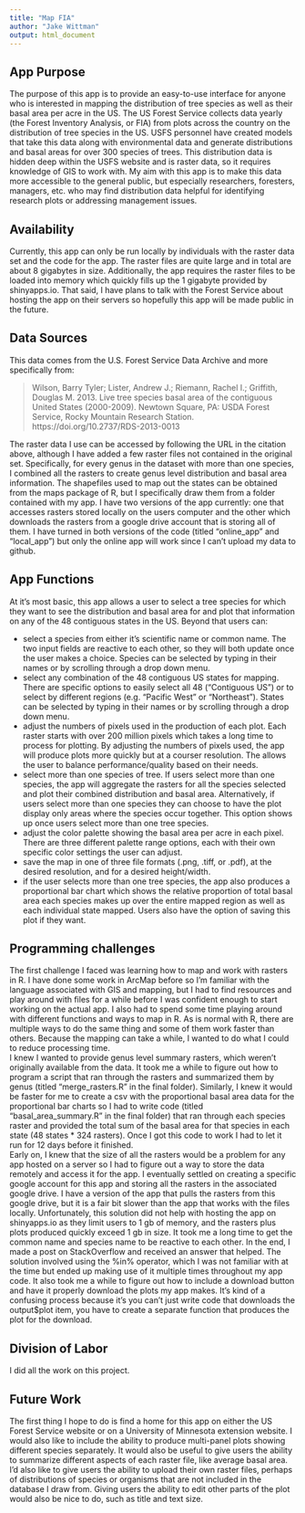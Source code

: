 ---
title: "Map FIA"
author: "Jake Wittman"
output: html_document
---
## App Purpose
   
   The purpose of this app is to provide an easy-to-use interface for anyone who is interested in mapping the distribution of tree species as well as their basal area per acre in the US. The US Forest Service collects data yearly (the Forest Inventory Analysis, or FIA) from plots across the country on the distribution of tree species in the US.  USFS personnel have created models that take this data along with environmental data and generate distributions and basal areas for over 300 species of trees. This distribution data is hidden deep within the USFS website and is raster data, so it requires knowledge of GIS to work with. My aim with this app is to make this data more accessible to the general public, but especially researchers, foresters, managers, etc. who may find distribution data helpful for identifying research plots or addressing management issues.   
   
   
## Availability
   
   Currently, this app can only be run locally by individuals with the raster data set and the code for the app. The raster files are quite large and in total are about 8 gigabytes in size. Additionally, the app requires the raster files to be loaded into memory which quickly fills up the 1 gigabyte provided by shinyapps.io. That said, I have plans to talk with the Forest Service about hosting the app on their servers so hopefully this app will be made public in the future. 
   
   
## Data Sources
  
   This data comes from the U.S. Forest Service Data Archive and more specifically from: 
   
   
   >Wilson, Barry Tyler; Lister, Andrew J.; Riemann, Rachel I.; Griffith, Douglas M. 2013. Live tree species basal area of the contiguous United States (2000-2009). Newtown Square, PA: USDA Forest Service, Rocky Mountain Research Station. https://doi.org/10.2737/RDS-2013-0013 
   
   The raster data I use can be accessed by following the URL in the citation above, although I have added a few raster files not contained in the original set. Specifically, for every genus in the dataset with more than one species, I combined all the rasters to create genus level distribution and basal area information. The shapefiles used to map out the states can be obtained from the maps package of R, but I specifically draw them from a folder contained with my app. I have two versions of the app currently: one that accesses rasters stored locally on the users computer and the other which downloads the rasters from a google drive account that is storing all of them. I have turned in both versions of the code (titled "online_app" and "local_app") but only the online app will work since I can't upload my data to github.
   
## App Functions

   At it's most basic, this app allows a user to select a tree species for which they want to see the distribution and basal area for and plot that information on any of the 48 contiguous states in the US. Beyond that users can:
   
   * select a species from either it's scientific name or common name. The two input fields are reactive to each other, so they will both update once the user makes a choice. Species can be selected by typing in their names or by scrolling through a drop down menu.
   * select any combination of the 48 contiguous US states for mapping. There are specific options to easily select all 48 ("Contiguous US") or to select by different regions (e.g. "Pacific West" or "Northeast"). States can be selected by typing in their names or by scrolling through a drop down menu.
   * adjust the numbers of pixels used in the production of each plot. Each raster starts with over 200 million pixels which takes a long time to process for plotting. By adjusting the numbers of pixels used, the app will produce plots more quickly but at a courser resolution. The allows the user to balance performance/quality based on their needs.
   * select more than one species of tree. If users select more than one species, the app will aggregate the rasters for all the species selected and plot their combined distribution and basal area. Alternatively, if users select more than one species they can choose to have the plot display only areas where the species occur together. This option shows up once users select more than one tree species.
   * adjust the color palette showing the basal area per acre in each pixel. There are three different palette range options, each with their own specific color settings the user can adjust.
   * save the map in one of three file formats (.png, .tiff, or .pdf), at the desired resolution, and for a desired height/width.
   * if the user selects more than one tree species, the app also produces a proportional bar chart which shows the relative proportion of total basal area each species makes up over the entire mapped region as well as each individual state mapped. Users also have the option of saving this plot if they want.
   
## Programming challenges

   The first challenge I faced was learning how to map and work with rasters in R. I have done some work in ArcMap before so I'm familiar with the language associated with GIS and mapping, but I had to find resources and play around with files for a while before I was confident enough to start working on the actual app. I also had to spend some time playing around with different functions and ways to map in R. As is normal with R, there are multiple ways to do the same thing and some of them work faster than others. Because the mapping can take a while, I wanted to do what I could to reduce processing time.  
   I knew I wanted to provide genus level summary rasters, which weren't originally available from the data. It took me a while to figure out how to program a script that ran through the rasters and summarized them by genus (titled "merge_rasters.R" in the final folder). Similarly, I knew it would be faster for me to create a csv with the proportional basal area data for the proportional bar charts so I had to write code (titled "basal_area_summary.R" in the final folder) that ran through each species raster and provided the total sum of the basal area for that species in each state (48 states * 324 rasters). Once I got this code to work I had to let it run for 12 days before it finished.   
   Early on, I knew that the size of all the rasters would be a problem for any app hosted on a server so I had to figure out a way to store the data remotely and access it for the app. I eventually settled on creating a specific google account for this app and storing all the rasters in the associated google drive. I have a version of the app that pulls the rasters from this google drive, but it is a fair bit slower than the app that works with the files locally. Unfortunately, this solution did not help with hosting the app on shinyapps.io as they limit users to 1 gb of memory, and the rasters plus plots produced quickly exceed 1 gb in size. 
   It took me a long time to get the common name and species name to be reactive to each other. In the end, I made a post on StackOverflow and received an answer that helped. The solution involved using the %in% operator, which I was not familiar with at the time but ended up making use of it multiple times throughout my app code. It also took me a while to figure out how to include a download button and have it properly download the plots my app makes. It's kind of a confusing process because it's you can't just write code that downloads the output$plot item, you have to create a separate function that produces the plot for the download.
   
## Division of Labor

  I did all the work on this project.
  
## Future Work

  The first thing I hope to do is find a home for this app on either the US Forest Service website or on a University of Minnesota extension website. I would also like to include the ability to produce multi-panel plots showing different species separately. It would also be useful to give users the ability to summarize different aspects of each raster file, like average basal area. I'd also like to give users the ability to upload their own raster files, perhaps of distributions of species or organisms that are not included in the database I draw from. Giving users the ability to edit other parts of the plot would also be nice to do, such as title and text size.
